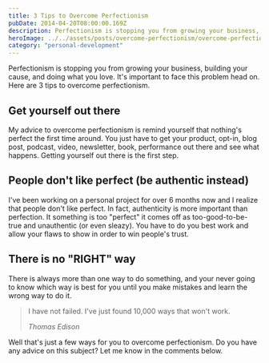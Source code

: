 ```yaml
---
title: 3 Tips to Overcome Perfectionism
pubDate: 2014-04-20T08:00:00.169Z
description: Perfectionism is stopping you from growing your business, building your cause, and doing what you love.
heroImage: ../../assets/posts/overcome-perfectionism/overcome-perfectionism-thumb.jpeg
category: "personal-development"
---
```


Perfectionism is stopping you from growing your business, building your cause, and doing what you love. It's important to face this problem head on. Here are 3 tips to overcome perfectionism.

## Get yourself out there

My advice to overcome perfectionism is remind yourself that nothing's perfect the first time around. You just have to get your product, opt-in, blog post, podcast, video, newsletter, book, performance out there and see what happens. Getting yourself out there is the first step.

## People don't like perfect (be authentic instead)

I've been working on a personal project for over 6 months now and I realize that people don't like perfect. In fact, authenticity is more important than perfection. It something is too "perfect" it comes off as too-good-to-be-true and unauthentic (or even sleazy). You have to do you best work and allow your flaws to show in order to win people's trust.

## There is no "RIGHT" way

There is always more than one way to do something, and your never going to know which way is best for you until you make mistakes and learn the wrong way to do it.

> I have not failed. I've just found 10,000 ways that won't work.
>
> <cite>Thomas Edison</cite>

Well that's just a few ways for you to overcome perfectionism. Do you have any advice on this subject? Let me know in the comments below.
